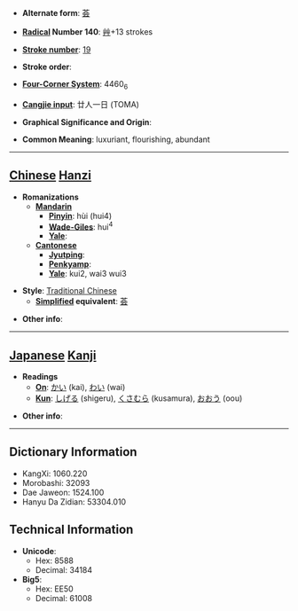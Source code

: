 * '''Alternate form''': [[荟]]

* '''[[Wiktionary:Chinese radical index| Radical]] Number 140''': [[Wiktionary:Chinese radical index 艸|艸]]+13 strokes

* '''[[Wiktionary:Chinese total strokes index|Stroke number]]''': [[Wiktionary:Chinese total strokes index 19|19]]

* '''Stroke order''': 

* '''[[Wiktionary:Chinese four corner index|Four-Corner System]]''': 4460<sub>6</sub>

* '''[[Wiktionary:Chinese Cangjie index|Cangjie input]]''': 廿人一日 (TOMA)

* '''Graphical Significance and Origin''': 

* '''Common Meaning''': luxuriant, flourishing, abundant

----

== [[Chinese]] [[Hanzi]] ==

* '''Romanizations'''
** '''[[Mandarin]]'''
*** '''[[Pinyin]]''': hùi (hui4)
*** '''[[Wade-Giles]]''': hui<sup>4</sup>
*** '''[[Yale]]''': 
** '''[[Cantonese]]'''
*** '''[[Jyutping]]''':
*** '''[[Penkyamp]]''': 
*** '''[[Yale]]''': kui2, wai3 wui3

* '''Style''': [[Traditional Chinese]] 
** '''[[Simplified Chinese|Simplified]] equivalent''': [[荟]]

* '''Other info''': 

----

== [[Japanese]] [[Kanji]] ==

* '''Readings'''
** '''[[On]]''': [[かい]] (kai), [[わい]] (wai)
** '''[[Kun]]''': [[しげる]] (shigeru), [[くさむら]] (kusamura), [[おおう]] (oou)

* '''Other info''':  

----

== Dictionary Information ==

* KangXi: 1060.220
* Morobashi: 32093
* Dae Jaweon: 1524.100
* Hanyu Da Zidian: 53304.010

== Technical Information ==

* '''Unicode''':
** Hex: 8588
** Decimal: 34184
* '''Big5''':
** Hex: EE50
** Decimal: 61008